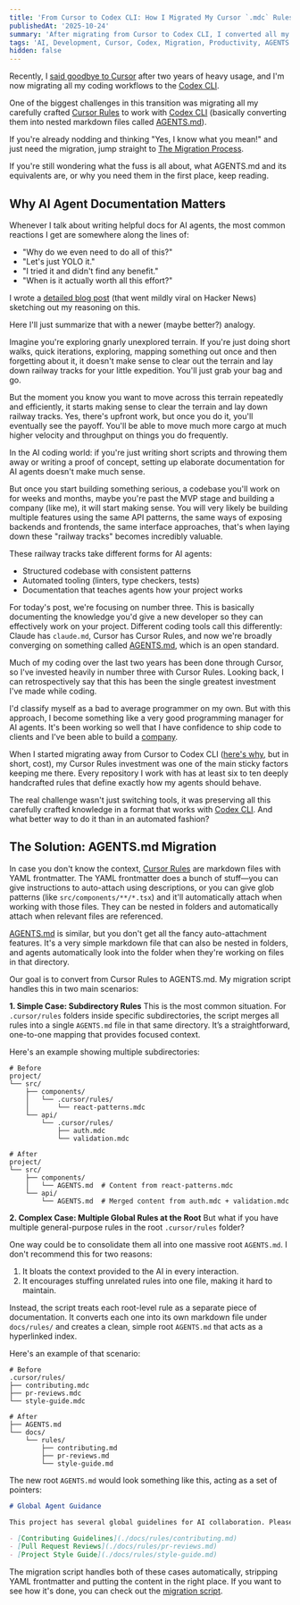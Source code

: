 ```yaml
---
title: 'From Cursor to Codex CLI: How I Migrated My Cursor `.mdc` Rules to AGENTS.md'
publishedAt: '2025-10-24'
summary: 'After migrating from Cursor to Codex CLI, I converted all my .cursor/rules to the new AGENTS.md format. Here is the complete migration process and why it matters.'
tags: 'AI, Development, Cursor, Codex, Migration, Productivity, AGENTS'
hidden: false
---
```


Recently, I [said goodbye to Cursor](/blog/goodbye-cursor) after two years of heavy usage, and I'm now migrating all my coding workflows to the [Codex CLI](https://github.com/openai/codex).

One of the biggest challenges in this transition was migrating all my carefully crafted [Cursor Rules](https://cursor.com/docs/context/rules) to work with [Codex CLI](https://github.com/openai/codex) (basically converting them into nested markdown files called [AGENTS.md](https://agents.md)).

If you're already nodding and thinking "Yes, I know what you mean!" and just need the migration, jump straight to [The Migration Process](#the-migration-process).

If you're still wondering what the fuss is all about, what AGENTS.md and its equivalents are, or why you need them in the first place, keep reading.

## Why AI Agent Documentation Matters

Whenever I talk about writing helpful docs for AI agents, the most common reactions I get are somewhere along the lines of:

- "Why do we even need to do all of this?"
- "Let's just YOLO it."
- "I tried it and didn't find any benefit."
- "When is it actually worth all this effort?"

I wrote a [detailed blog post](/blog/writing-cursor-rules-with-a-cursor-rule) (that went mildly viral on Hacker News) sketching out my reasoning on this.

Here I'll just summarize that with a newer (maybe better?) analogy.

Imagine you're exploring gnarly unexplored terrain. If you're just doing short walks, quick iterations, exploring, mapping something out once and then forgetting about it, it doesn't make sense to clear out the terrain and lay down railway tracks for your little expedition. You'll just grab your bag and go.

But the moment you know you want to move across this terrain repeatedly and efficiently, it starts making sense to clear the terrain and lay down railway tracks. Yes, there's upfront work, but once you do it, you'll eventually see the payoff. You'll be able to move much more cargo at much higher velocity and throughput on things you do frequently.

In the AI coding world: if you're just writing short scripts and throwing them away or writing a proof of concept, setting up elaborate documentation for AI agents doesn't make much sense.

But once you start building something serious, a codebase you'll work on for weeks and months, maybe you're past the MVP stage and building a company (like me), it will start making sense. You will very likely be building multiple features using the same API patterns, the same ways of exposing backends and frontends, the same interface approaches, that's when laying down these "railway tracks" becomes incredibly valuable.

These railway tracks take different forms for AI agents:

- Structured codebase with consistent patterns
- Automated tooling (linters, type checkers, tests)
- Documentation that teaches agents how your project works

For today's post, we're focusing on number three. This is basically documenting the knowledge you'd give a new developer so they can effectively work on your project. Different coding tools call this differently: Claude has `claude.md`, Cursor has Cursor Rules, and now we're broadly converging on something called [AGENTS.md](https://agents.md), which is an open standard.

Much of my coding over the last two years has been done through Cursor, so I've invested heavily in number three with Cursor Rules. Looking back, I can retrospectively say that this has been the single greatest investment I've made while coding.

I'd classify myself as a bad to average programmer on my own. But with this approach, I become something like a very good programming manager for AI agents. It's been working so well that I have confidence to ship code to clients and I've been able to build a [company](https://aipodcast.ing).

When I started migrating away from Cursor to Codex CLI ([here's why](/blog/goodbye-cursor), but in short, cost), my Cursor Rules investment was one of the main sticky factors keeping me there. Every repository I work with has at least six to ten deeply handcrafted rules that define exactly how my agents should behave.

The real challenge wasn't just switching tools, it was preserving all this carefully crafted knowledge in a format that works with [Codex CLI](https://github.com/openai/codex). And what better way to do it than in an automated fashion?

## The Solution: AGENTS.md Migration

In case you don't know the context, [Cursor Rules](https://cursor.com/docs/context/rules) are markdown files with YAML frontmatter. The YAML frontmatter does a bunch of stuff—you can give instructions to auto-attach using descriptions, or you can give glob patterns (like `src/components/**/*.tsx`) and it'll automatically attach when working with those files. They can be nested in folders and automatically attach when relevant files are referenced.

[AGENTS.md](https://cursor.com/docs/context/rules#agentsmd) is similar, but you don't get all the fancy auto-attachment features. It's a very simple markdown file that can also be nested in folders, and agents automatically look into the folder when they're working on files in that directory.

Our goal is to convert from Cursor Rules to AGENTS.md. My migration script handles this in two main scenarios:

**1. Simple Case: Subdirectory Rules**
This is the most common situation. For `.cursor/rules` folders inside specific subdirectories, the script merges all rules into a single `AGENTS.md` file in that same directory. It’s a straightforward, one-to-one mapping that provides focused context.

Here's an example showing multiple subdirectories:

```
# Before
project/
└── src/
    ├── components/
    │   └── .cursor/rules/
    │       └── react-patterns.mdc
    └── api/
        └── .cursor/rules/
            ├── auth.mdc
            └── validation.mdc

# After
project/
└── src/
    ├── components/
    │   └── AGENTS.md  # Content from react-patterns.mdc
    └── api/
        └── AGENTS.md  # Merged content from auth.mdc + validation.mdc
```

**2. Complex Case: Multiple Global Rules at the Root**
But what if you have multiple general-purpose rules in the root `.cursor/rules` folder?

One way could be to consolidate them all into one massive root `AGENTS.md`. I don't recommend this for two reasons:
1.  It bloats the context provided to the AI in every interaction.
2.  It encourages stuffing unrelated rules into one file, making it hard to maintain.

Instead, the script treats each root-level rule as a separate piece of documentation. It converts each one into its own markdown file under `docs/rules/` and creates a clean, simple root `AGENTS.md` that acts as a hyperlinked index.

Here's an example of that scenario:

```
# Before
.cursor/rules/
├── contributing.mdc
├── pr-reviews.mdc
└── style-guide.mdc

# After
├── AGENTS.md
└── docs/
    └── rules/
        ├── contributing.md
        ├── pr-reviews.md
        └── style-guide.md
```

The new root `AGENTS.md` would look something like this, acting as a set of pointers:

```markdown
# Global Agent Guidance

This project has several global guidelines for AI collaboration. Please refer to them as needed:

- [Contributing Guidelines](./docs/rules/contributing.md)
- [Pull Request Reviews](./docs/rules/pr-reviews.md)
- [Project Style Guide](./docs/rules/style-guide.md)
```

The migration script handles both of these cases automatically, stripping YAML frontmatter and putting the content in the right place. If you want to see how it's done, you can check out the [migration script](https://github.com/wisdom-in-a-nutshell/blog/blob/main/scripts/migration/generate_agents_from_cursor.py).
